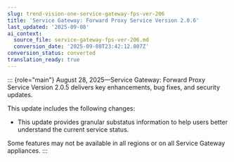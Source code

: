```yaml
---
slug: trend-vision-one-service-gateway-fps-ver-206
title: 'Service Gateway: Forward Proxy Service Version 2.0.6'
last_updated: '2025-09-08'
ai_context:
  source_file: service-gateway-fps-ver-206.md
  conversion_date: '2025-09-08T23:42:12.807Z'
conversion_status: converted
translation_ready: true
---
```


::: {role="main"}
August 28, 2025—Service Gateway: Forward Proxy Service Version 2.0.5 delivers key enhancements, bug fixes, and security updates.

This update includes the following changes:

- This update provides granular substatus information to help users better understand the current service status.

Some features may not be available in all regions or on all Service Gateway appliances.
:::

